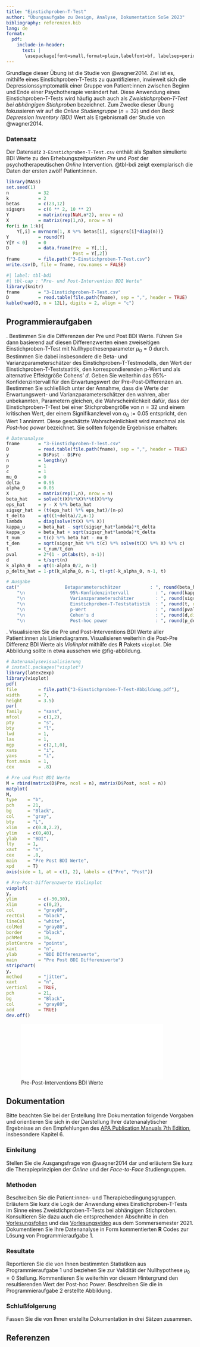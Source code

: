 ---
title: "Einstichproben-T-Test"
author: "Übungsaufgabe zu Design, Analyse, Dokumentation SoSe 2023"
bibliography: referenzen.bib
lang: de
format: 
  pdf:
    include-in-header:
      text: |
       \usepackage[font=small,format=plain,labelfont=bf, labelsep=period,justification=justified,singlelinecheck=false]{caption}
---

Grundlage dieser Übung ist die Studie von @wagner2014. Ziel ist es, mithilfe eines
Einstichproben-T-Tests zu quantifizieren, inwieweit sich die Depressionssymptomatik
einer Gruppe von Patient:innen zwischen Beginn und Ende einer Psychotherapie verändert 
hat. Diese Anwendung eines Einstichproben-T-Tests wird häufig auch auch als 
*Zweistichproben-T-Test bei abhängigen Stichproben* bezeichnet. Zum Zwecke dieser 
Übung fokussieren wir auf die *Online Studiengruppe* ($n = 32$) und den 
*Beck Depression Inventory (BDI)* Wert als Ergebnismaß der Studie von @wagner2014.

### Datensatz {-}

Der Datensatz `3-Einstichproben-T-Test.csv` enthält als Spalten simulierte BDI
Werte zu den Erhebungszeitpunkten *Pre* und *Post* der psychotherapeutischen 
*Online* Intervention. @tbl-bdi zeigt exemplarisch die Daten der ersten zwölf Patient:innen.

```{r, echo = F, eval = F}
library(MASS)                                                                   # Multivariate Normalverteilung
set.seed(1)                                                                     # Ergebnisreproduzierbarkeit
n           = 32                                                                # Anzahl Patient:innen
k           = 2                                                                 # Anzahl Gruppen (Pre/Post)
betas       = c(23,12)                                                          # Erwartungswertparameter \mu_{pre}/\mu_{post}
sigsqrs     = c(6 ** 2, 10 ** 2)                                                # Varianzparameter \sigma^2_{pre}/\sigma^2_{post}
Y           = matrix(rep(NaN,n*2), nrow = n)                                    # Datensatzarrayinitialisierung
X           = matrix(rep(1,n), nrow = n)                                        # Designmatrix 
for(i in 1:k){                                                                  # Pre-Post Iteration                
    Y[,i] = mvrnorm(1, X %*% betas[i], sigsqrs[i]*diag(n))}                     # Datenrealisierung
Y           = round(Y)                                                          # diskrete BDI Werte
Y[Y < 0]    = 0                                                                 # natürliche BDI Werte
D           = data.frame(Pre  = Y[,1],                                          # Pre BDI Werte
                         Post = Y[,2])                                          # Post BDI Werte 
fname       = file.path("3-Einstichproben-T-Test.csv")                          # Dateiname
write.csv(D, file = fname, row.names = FALSE)                                   # Speichern 
```

```{r echo = F, warning = F}
#| label: tbl-bdi
#| tbl-cap : "Pre- und Post-Intervention BDI Werte"
library(knitr)                                                                  # knitr für Tabellen
fname       = "3-Einstichproben-T-Test.csv"                                     # Dateiname
D           = read.table(file.path(fname), sep = ",", header = TRUE)            # Laden des Datensatzes
kable(head(D, n = 12L), digits = 2, align = "c")                                # Markdowntabellenoutput für head(D)
``` 

\newpage
## Programmieraufgaben {-}

\noindent 1. Bestimmen Sie die Differenzen der Pre und Post BDI Werte. Führen Sie dann
basierend auf diesen Differenzwerten einen zweiseitigen Einstichproben-T-Test 
mit Nullhypothesenparameter $\mu_0 = 0$ durch. Bestimmen Sie dabei insbesondere die Beta- und 
Varianzparameterschätzer des Einstichproben-T-Testmodells, den Wert der
Einstichproben-T-Teststsatitik, den korrespondierenden p-Wert und als alternative 
Effektgröße Cohens' $d$. Geben Sie weiterhin das 95\%-Konfidenzintervall für den 
Erwartungswert der Pre-Post-Differenzen an. Bestimmen Sie schließlich unter 
der Annahme, dass die Werte der Erwartungswert- und Varianzparameterschätzer 
den wahren, aber unbekannten, Parametern gleichen, die Wahrscheinlichkeit dafür, 
dass der Einstichproben-T-Test bei einer Stichprobengröße von $n = 32$ und einem
kritischen Wert, der einem Signifikanzlevel von $\alpha_0 := 0.05$ entspricht,
den Wert 1 annimmt. Diese geschätzte Wahrscheinlichkeit wird manchmal als 
*Post-hoc power* bezeichnet. Sie sollten folgende Ergebnisse erhalten:

\footnotesize
```{r echo = F, warning = F}
# Datenanalyse
fname       = "3-Einstichproben-T-Test.csv"                                     # Dateiname
D           = read.table(file.path(fname), sep = ",", header = TRUE)            # Laden des Datensatzes
y           = D$Post - D$Pre                                                    # Post-Pre Differenzwerte
n           = length(y)                                                         # Anzahl Datenpunkte
p           = 1                                                                 # Anzahl Betaparameter
c           = 1                                                                 # Kontrastgewichtsvektor
mu_0        = 0                                                                 # Nullhypothesenparameter       
delta       = 0.95                                                              # Konfidenzlevel
alpha_0     = 0.05                                                              # Signifikanzlevel  
X           = matrix(rep(1,n), nrow = n)                                        # Einstichproben-T-Test Designmatrix 
beta_hat    = solve(t(X)%*%X)%*%t(X)%*%y                                        # Betaparameterschätzer
eps_hat     = y - X %*% beta_hat                                                # Residuenvektor 
sigsqr_hat  = (t(eps_hat) %*% eps_hat)/(n-p)                                    # Varianzparameterschätzer
t_delta     = qt((1+delta)/2,n-1)                                               # \Psi^{-1}(1+\delta)/2, n-1)
lambda      = diag(solve(t(X) %*% X))                                           # \lambda_j Werte
kappa_u     = beta_hat - sqrt(sigsqr_hat*lambda)*t_delta                        # untere Konfidenzintervallgrenze
kappa_o     = beta_hat + sqrt(sigsqr_hat*lambda)*t_delta                        # obere Konfidenzintervallgrenze
t_num       = t(c) %*% beta_hat - mu_0                                          # Zähler der Einstichproben-T-Teststatistik
t_den       = sqrt(sigsqr_hat %*% t(c) %*% solve(t(X) %*% X) %*% c)             # Nenner der Einstichproben-T-Teststatistik
t           = t_num/t_den                                                       # Wert der Einstichproben-T-Teststatistik
pval        = 2*(1 - pt(abs(t), n-1))                                           # p-Wert bei zweiseitigem Einstichproben-T-Test
d           = t/sqrt(n)                                                         # Cohen's d
k_alpha_0   = qt(1-alpha_0/2, n-1)                                              # kritischer Wert 
p_delta_hat = 1-pt(k_alpha_0, n-1, t)+pt(-k_alpha_0, n-1, t)                    # "Post-hoc power"

# Ausgabe
cat("                 Betaparameterschätzer           : ", round(beta_hat, digits = 3),
    "\n                 95%-Konfidenzintervall          : ", round(kappa_u,digits = 3), round(kappa_o,digits = 3),
    "\n                 Varianzparameterschätzer        : ", round(sigsqr_hat, digits = 3),
    "\n                 Einstichproben-T-Teststatistik  : ", round(t, digits = 3),
    "\n                 p-Wert                          : ", round(pval, digits = 3),
    "\n                 Cohen's d                       : ", round(d,digits = 3),
    "\n                 Post-hoc power                  : ", round(p_delta_hat,digits = 3))                                       
```
\normalsize

\noindent 2. Visualisieren Sie die Pre und Post-Interventions BDI Werte aller Patient:innen
als Liniendiagramm. Visualisieren weiterhin die Post-Pre Differenz BDI Werte
als *Violinplot* mithilfe des **R** Pakets `vioplot`. Die Abbildung sollte in 
etwa aussehen wie @fig-abbildung.

```{r echo = F, eval = F}
# Datenanalysevisualisierung
# install.packages("vioplot")
library(latex2exp)
library(vioplot)
pdf(
file        = file.path("3-Einstichproben-T-Test-Abbildung.pdf"),
width       = 7,
height      = 3.5)
par(
family      = "sans",
mfcol       = c(1,2),
pty         = "s",
bty         = "l",
lwd         = 1,
las         = 1,
mgp         = c(2,1,0),
xaxs        = "i",
yaxs        = "i",
font.main   = 1,
cex         = .8)

# Pre und Post BDI Werte
M = rbind(matrix(D$Pre, ncol = n), matrix(D$Post, ncol = n))
matplot(
M,
type    = "b",
pch     = 21,
bg      = "Black",
col     = "gray",
bty     = "L",
xlim    = c(0.8,2.2),
ylim    = c(0,40),
ylab    = "BDI",
lty     = 1,
xaxt    = "n",
cex     = .8,
main    = "Pre Post BDI Werte",
xpd     = T)
axis(side = 1, at = c(1, 2), labels = c("Pre", "Post"))

# Pre-Post-Differenzwerte Violinplot
vioplot(
y,
ylim        = c(-30,30),
xlim        = c(0,2),
col         = "gray80",                          
rectCol     = "black",                           
lineCol     = "white",                           
colMed      = "gray80",                         
border      = "black",                            
pchMed      = 16,                                
plotCentre  = "points",
xaxt        = "n",
ylab        = "BDI DIfferenzwerte",
main        = "Pre Post BDI Differenzwerte")
stripchart(
y, 
method      = "jitter", 
xaxt        = "n",
vertical    = TRUE, 
pch         = 21,
bg          = "Black",
col         = "gray80",
add         = TRUE)
dev.off()
```
![Pre-Post-Interventions BDI Werte](3-Einstichproben-T-Test-Abbildung.pdf){#fig-abbildung fig-align="center" width=90%}  

\newpage
## Dokumentation

Bitte beachten Sie bei der Erstellung Ihre Dokumentation folgende Vorgaben und 
orientieren Sie sich in der Darstellung Ihrer datenanalytischer Ergebnisse an
den Empfehlungen des [APA Publication Manuals 7th Edition](https://apastyle.apa.org/products/publication-manual-7th-edition), insbesondere Kapitel 6. 

### Einleitung {-}

Stellen Sie die Ausgangsfrage von  @wagner2014 dar und erläutern Sie kurz die
Therapieprinzipien der *Online* und der *Face-to-Face* Studiengruppen. 

### Methoden {-}

Beschreiben Sie die Patient:innen- und Therapiebedingungsgruppen. Erläutern Sie 
kurz die Logik der Anwendung eines Einstichproben-T-Tests im Sinne
eines Zweistichproben-T-Tests bei abhängigen Stichproben. Konsultieren Sie dazu
auch die entsprechenden Abschnitte in den  [Vorlesungsfolien](https://bit.ly/3Uk92c2) 
und das [Vorlesungsvideo](https://youtu.be/ChpvGVE5DSs) aus dem Sommersemester 2021.
Dokumentieren Sie Ihre Datenanalyse in Form kommentierten **R** Codes zur Lösung
von Programmieraufgabe 1.

### Resultate {-}

Reportieren Sie die von Ihnen bestimmten Statistiken aus Programmieraufgabe 1
und beziehen Sie zur Validität der Nullhypothese $\mu_0 = 0$ Stellung. Kommentieren
Sie weiterhin vor diesem Hintergrund den resultierenden Wert der Post-hoc Power.
Beschreiben Sie die in Programmieraufgabe 2 erstellte Abbildung.

### Schlußfolgerung {-}

Fassen Sie die von Ihnen erstellte Dokumentation in drei Sätzen zusammen.

## Referenzen
\footnotesize
